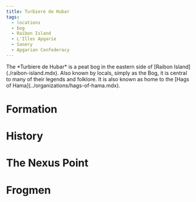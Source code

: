 ```yaml
---
title: Turbiere de Hubar
tags:
  - locations
  - bog
  - Raibon Island
  - L'Illes Apgarie
  - Sanery
  - Apgarian Confederacy
---
```


<Stub />
The *Turbiere de Hubar* is a peat bog in the eastern side of [Raibon
Island](./raibon-island.mdx). Also known by locals, simply as the Bog, it is
central to many of their legends and folklore. It is also known as home to the
[Hags of Hama](../organizations/hags-of-hama.mdx).

# Formation

# History

# The Nexus Point

# Frogmen

#
